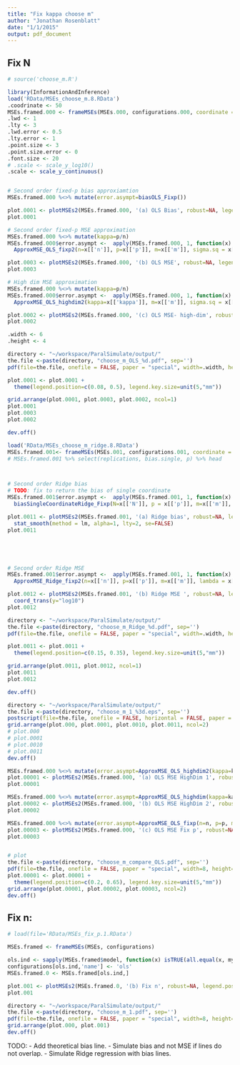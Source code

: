 ```yaml
---
title: "Fix kappa choose m"
author: "Jonathan Rosenblatt"
date: "1/1/2015"
output: pdf_document
---
```

## Fix N

```r
# source('choose_m.R')
```



```r
library(InformationAndInference)
load('RData/MSEs_choose_m.8.RData')
.coodrinate <- 50
MSEs.framed.000 <- frameMSEs(MSEs.000, configurations.000, coordinate = .coodrinate)
.lwd <- 1
.lty <- 3
.lwd.error <- 0.5
.lty.error <- 1
.point.size <- 3
.point.size.error <- 0
.font.size <- 20
# .scale <- scale_y_log10()
.scale <- scale_y_continuous()


# Second order fixed-p bias approxiamtion
MSEs.framed.000 %<>% mutate(error.asympt=biasOLS_Fixp())

plot.0001 <- plotMSEs2(MSEs.framed.000, '(a) OLS Bias', robust=NA, legend.position='none', jitter=0, line=TRUE, fix='Np', center='bias.mean', lty=.lty, lwd=.lwd, lwd.error=.lwd.error, lty.error = .lty.error, point.size = .point.size, point.size.error = .point.size.error, font.size = .font.size)
plot.0001

# Second order fixed-p MSE approximation
MSEs.framed.000 %<>% mutate(kappa=p/n)
MSEs.framed.000$error.asympt <-  apply(MSEs.framed.000, 1, function(x) 
  ApproxMSE_OLS_fixp2(n=x[['n']], p=x[['p']], m=x[['m']], sigma.sq = x[['sigma']]^2))

plot.0003 <- plotMSEs2(MSEs.framed.000, '(b) OLS MSE', robust=NA, legend.position='none', jitter=0, line=TRUE, fix='Np', center='MSE', lty=.lty, lwd=.lwd,  lwd.error=.lwd.error, lty.error = .lty.error, point.size = .point.size, point.size.error = .point.size.error, scale.y = .scale, font.size = .font.size)+  coord_trans(y="log10")
plot.0003

# High dim MSE approximation
MSEs.framed.000 %<>% mutate(kappa=p/n)
MSEs.framed.000$error.asympt <-  apply(MSEs.framed.000, 1, function(x) 
  ApproxMSE_OLS_highdim2(kappa=x[['kappa']], m=x[['m']], sigma.sq = x[['sigma']]^2))

plot.0002 <- plotMSEs2(MSEs.framed.000, '(c) OLS MSE- high-dim', robust=NA, legend.position='none', jitter=0, line=TRUE, fix='Np', center='MSE',  lty=.lty, lwd=.lwd, lwd.error=.lwd.error, lty.error = .lty.error, point.size = .point.size, point.size.error = .point.size.error, scale.y = .scale, font.size = .font.size) +  coord_trans(y="log10")
plot.0002
```


```r
.width <- 6
.height <- 4

directory <- "~/workspace/ParalSimulate/output/"
the.file <-paste(directory, "choose_m_OLS_%d.pdf", sep='')
pdf(file=the.file, onefile = FALSE, paper = "special", width=.width, height=.height)

plot.0001 <- plot.0001 +
  theme(legend.position=c(0.08, 0.5), legend.key.size=unit(5,"mm")) 

grid.arrange(plot.0001, plot.0003, plot.0002, ncol=1)
plot.0001
plot.0003
plot.0002

dev.off()
```






```r
load('RData/MSEs_choose_m_ridge.8.RData')
MSEs.framed.001<- frameMSEs(MSEs.001, configurations.001, coordinate = .coodrinate)
# MSEs.framed.001 %>% select(replications, bias.single, p) %>% head



# Second order Ridge bias
# TODO: fix to return the bias of single coordinate
MSEs.framed.001$error.asympt <-  apply(MSEs.framed.001, 1, function(x) 
  biasSingleCoordinateRidge_Fixp(N=x[['N']], p = x[['p']], m=x[['m']], lambda = x[['lambda']], beta = x[['beta']], coordinate=.coodrinate))

plot.0011 <- plotMSEs2(MSEs.framed.001, '(a) Ridge bias', robust=NA, legend.position='none',  jitter=0, line=TRUE, fix='Np', center='bias.single', lty = 0, lwd=.lwd, lty.error = .lty.error, lwd.error = .lwd.error,  point.size = .point.size, point.size.error = .point.size.error, font.size = .font.size) + 
  stat_smooth(method = lm, alpha=1, lty=2, se=FALSE)
plot.0011





# Second order Ridge MSE
MSEs.framed.001$error.asympt <-  apply(MSEs.framed.001, 1, function(x) 
  ApproxMSE_Ridge_fixp2(n=x[['n']], p=x[['p']], m=x[['m']], lambda = x[['lambda']], beta = x[['beta']], sigma.sq = x[['sigma']]^2))

plot.0012 <- plotMSEs2(MSEs.framed.001, '(b) Ridge MSE ', robust=NA, legend.position='none',  jitter=0, line=TRUE, fix='Np', center='MSE', lty = .lty, lwd=.lwd, lty.error = .lty.error, lwd.error = .lwd.error,  point.size = .point.size, point.size.error = .point.size.error, scale.y = .scale, font.size = .font.size)+  
  coord_trans(y="log10")
plot.0012
```


```r
directory <- "~/workspace/ParalSimulate/output/"
the.file <-paste(directory, "choose_m_Ridge_%d.pdf", sep='')
pdf(file=the.file, onefile = FALSE, paper = "special", width=.width, height=.height)

plot.0011 <- plot.0011 +
  theme(legend.position=c(0.15, 0.35), legend.key.size=unit(5,"mm"))

grid.arrange(plot.0011, plot.0012, ncol=1)
plot.0011
plot.0012

dev.off()
```



```r
directory <- "~/workspace/ParalSimulate/output/"
the.file <-paste(directory, "choose_m_1_%3d.eps", sep='')
postscript(file=the.file, onefile = FALSE, horizontal = FALSE, paper = "special", width=8, height=8)
grid.arrange(plot.000, plot.0001, plot.0010, plot.0011, ncol=2)
# plot.000
# plot.0001
# plot.0010
# plot.0011
dev.off()
```





```r
MSEs.framed.000 %<>% mutate(error.asympt=ApproxMSE_OLS_highdim2(kappa=kappa, m = m, sigma.sq = sigma^2))
plot.00001 <- plotMSEs2(MSEs.framed.000, '(a) OLS MSE HighDim 1', robust=NA, legend.position='none', jitter=0, line=TRUE, fix='Np', center='MSE')
plot.00001

MSEs.framed.000 %<>% mutate(error.asympt=ApproxMSE_OLS_highdim(kappa=kappa, m = m, sigma.sq = sigma^2))
plot.00002 <- plotMSEs2(MSEs.framed.000, '(b) OLS MSE HighDim 2', robust=NA, legend.position='none', jitter=0, line=TRUE, fix='Np', center='MSE')
plot.00002

MSEs.framed.000 %<>% mutate(error.asympt=ApproxMSE_OLS_fixp(n=n, p=p, m = m, sigma.sq = sigma^2))
plot.00003 <- plotMSEs2(MSEs.framed.000, '(c) OLS MSE Fix p', robust=NA, legend.position='none', jitter=0, line=TRUE, fix='Np', center='MSE')
plot.00003


# plot
the.file <-paste(directory, "choose_m_compare_OLS.pdf", sep='')
pdf(file=the.file, onefile = FALSE, paper = "special", width=8, height=8)
plot.00001 <- plot.00001 +
  theme(legend.position=c(0.2, 0.65), legend.key.size=unit(5,"mm"))
grid.arrange(plot.00001, plot.00002, plot.00003, ncol=2)
dev.off()
```






## Fix n:
```r
# load(file='RData/MSEs_fix_p.1.RData') 

MSEs.framed <- frameMSEs(MSEs, configurations)

ols.ind <- sapply(MSEs.framed$model, function(x) isTRUE(all.equal(x, my.ols))) 
configurations[ols.ind,'name'] <- 'ols'
MSEs.framed.0 <- MSEs.framed[ols.ind,]
```

```r
plot.001 <- plotMSEs2(MSEs.framed.0, '(b) Fix n', robust=NA, legend.position='right', y.lim=c(0,3), jitter=0, line=TRUE, fix='n')
plot.001
```

```r
directory <- "~/workspace/ParalSimulate/output/"
the.file <-paste(directory, "choose_m_1.pdf", sep='')
pdf(file=the.file, onefile = FALSE, paper = "special", width=8, height=8)
grid.arrange(plot.000, plot.001)
dev.off()
```

TODO: 
- Add theoretical bias line.
- Simulate bias and not MSE if lines do not overlap.
- Simulate Ridge regression with bias lines.
